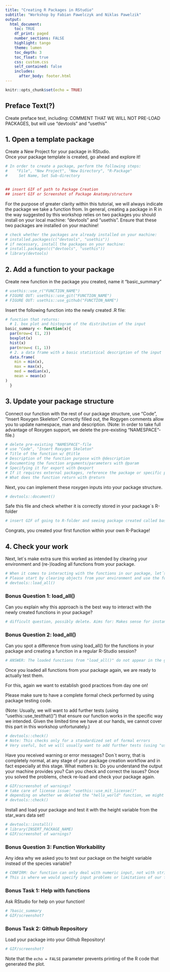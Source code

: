 ```yaml
---
title: "Creating R Packages in RStudio"
subtitle: "Workshop by Fabian Pawelczyk and Niklas Pawelzik"
output: 
  html_document:
    toc: TRUE
    df_print: paged
    number_sections: FALSE
    highlight: tango
    theme: lumen
    toc_depth: 3
    toc_float: true
    css: custom.css 
    self_contained: false
    includes:
      after_body: footer.html
---
```


```r
knitr::opts_chunk$set(echo = TRUE)
```

## Preface Text(?)
Create preface text, including:
COMMENT THAT WE WILL NOT PRE-LOAD PACKAGES, but will use "devtools" and "usethis"

## 1. Open a template package

Create a New Project for your package in RStudio.\
Once your package template is created, go ahead and explore it!

```r
# In order to create a package, perform the following steps:
#    "File", "New Project", "New Directory", "R-Package"
#     Set Name, Set Sub-directory


## insert GIF of path to Package Creation
## insert GIF or Screenshot of Package Anatomy/structure 
```

For the purpose of greater clarity within this tutorial, we will always indicate the package we take a function from. In general, creating a package in R in the way suggested by this workshop relies on two packages you should install on your local machine:
"devtools" and "usethis". Ensure that these two packages are installed on your machine!

```r
# check whether the packages are already installed on your machine:
# installed.packages(c("devtools", "usethis"))
# if necessary, install the packages on your machine:
# install.packages(c("devtools", "usethis"))
# library(devtools)
```

## 2. Add a function to your package

Create new function in the package you created, name it "basic_summary"

```r
# usethis::use_r("FUNCTION_NAME")
# FIGURE OUT: usethis::use_git("FUNCTION_NAME")
# FIGURE OUT: usethis::use_github("FUNCTION_NAME")
```

Insert the following function into the newly created .R file:

```r
# function that returns:
  # 1. box plot and histogram of the distribution of the input
basic_summary <- function(x){
  par(mrow=c (1, 2))
  boxplot(x)
  hist(x)
  par(mrow=c (1, 1))
  # 2. a data frame with a basic statistical description of the input
  data.frame(
    min = min(x),
    max = max(x),
    med = median(x),
    mean = mean(x)
)
  }
```

## 3. Update your package structure

Connect our function with the rest of our package structure, use "Code", "Insert Roxygen Skeleton"
Correctly filled out, the Rogygen comments allow you to update namespace, man and description.
(Note: In order to take full advantage of Roxygen support, we delete the pre-existing "NAMESPACE"-file.)

```r
# delete pre-existing "NAMESPACE"-file
# use "Code", "Insert Roxygen Skeleton"
# Title of the function w/ @title
# Description of the function purpose with @description
# Documenting the function arguments/parameters with @param
# Specifying it for export with @export
# If it requires external packages, reference the package or specific package functions with @import and @importFrom
# What does the function return with @return
```

Next, you can implement these roxygen inputs into your package structure.

```r
# devtools::document()
```

Safe this file and check whether it is correctly stored in your package´s R-folder

```r
# insert GIF of going to R-folder and seeing package created called basic_summary.R
```

Congrats, you created your first function within your own R-Package!

## 4. Check your work

Next, let´s make extra sure this worked as intended by clearing your environment and (re-)loading all functions from your package.

```r
# When it comes to interacting with the functions in our package, let´s establish good habits early on.
# Please start by clearing objects from your environment and use the following code load them again:
# devtools::load_all()
```

### Bonus Question 1: load_all()

Can you explain why this approach is the best way to interact with the newly created functions in your package?

```r
# difficult question, possibly delete. Aims for: Makes sense for instance when we use a lot of functions in our package, ensure interactions and links between functions work as intended
```

### Bonus Question 2: load_all()

Can you spot a difference from using load_all() for the functions in your package and creating a function in a regular R-Studio session?

```r
# ANSWER: The loaded functions from "load_all()" do not appear in the global environment 
```

Once you loaded all functions from your package again, we are ready to actually test them.

For this, again we want to establish good practices from day one on!

Please make sure to have a complete formal check performed by using package testing code.

(Note: Usually, we will want to add further tests (using "usethis::use_testthat()") that ensure our function works in the specific way we intended. Given the limited time we have at our hands, we cannot cover this part in this workshop unfortunately.)

```r
# devtools::check()
# Note: This checks only for a standardized set of formal errors
# Very useful, but we will usually want to add further tests (using "usethis::use_testthat()") that ensure our function works in the specific way we intended. Limited time, we cannot cover this part in this workshop 
```

Have you received warning or error messages?
Don´t worry, that is completely normal, at any stage of your package creation workflow and in fact especially at this stage. 
What matters is: Do you understand the output your machine provides you?
Can you check and correct the issues?
Once you solved the problems, check re-load and check your package again.

```r
# GIF/screenshot of warnings?
# take care of license issue: "usethis::use_mit_license()"
# depending on whether we deleted the "hello_world" function, we might get an error message
# devtools::check()
```


Install and load your package and test it with the height variable from the star_wars data set!

```r
# devtools::install() 
# library(INSERT_PACKAGE_NAME)
# GIF/screenshot of warnings?
```

### Bonus Question 3: Function Workability
Any idea why we asked you to test our package on the height variable instead of the species variable?

```r
# CONFIRM: Our function can only deal with numeric input, not with strings. Different input will probably result in an error.
# This is where we would specify input problems or limitations of our function with test() functions to ease the pain during future use of our packages! 
```

### Bonus Task 1: Help with functions
Ask RStudio for help on your function!

```r
# ?basic_summary
# GIF/screenshot?
```

### Bonus Task 2: Github Repository

Load your package into your Github Repository!

```r
# GIF/screenshot?
```

Note that the `echo = FALSE` parameter prevents printing of the R code that generated the plot.
